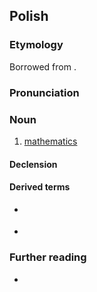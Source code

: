 ==Polish==
{{wikipedia|lang=pl}}

===Etymology===
Borrowed from {{bor|pl|la|mathematica||mathematics}}.

===Pronunciation===
{{pl-p|fs=1|a=Pl-matematyka.ogg}}

===Noun===
{{pl-noun|f}}

# [[mathematics]]

====Declension====
{{pl-decl-noun
|matematyka|matematyki
|matematyki|matematyk
|matematyce|matematykom
|matematykę|matematyki
|matematyką|matematykami
|matematyce|matematykach
|matematyko|matematyki
}}

====Derived terms====
* {{q|adjective}} {{l|pl|matematyczny}}
* {{q|noun}} {{l|pl|matematyk}}

===Further reading===
* {{R:PWN}}